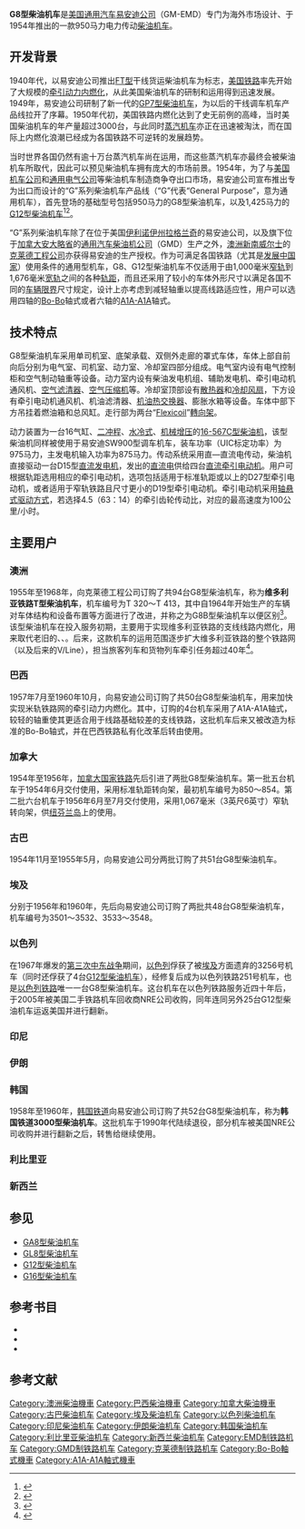 {{noteTA
|G1 = Railway
}}
{{Infobox Locomotive
| name = G8
| image = VR-T413.jpg
| caption = {{tsl|en|Victorian Railways|维多利亚铁路}}{{tsl|en|Victorian Railways T class|维多利亚铁路T型柴油机车|T型柴油机车}}
| type = [[柴油机车|柴油机车]]
| origin = {{USA}}<br/>{{CAN}}<br/>{{AUS}}
| designer =
| builder = [[通用汽车|GM]]-[[易安迪|EMD]]、[[通用汽车柴油机公司|GMD]]、[[克莱德工程|克莱德工程]]
| buildmodel =
| serialnumber =
| builddate  = 1954年—1965年
| totalproduction  = 382台
| user =
| aarwheels =
| uicclass = [[Bo'Bo'|Bo'Bo']]、[[A1A-A1A|A1A-A1A]]
| gauge = 914毫米～1,600毫米
| bogies =
| wheeldiameter = 1,016毫米（40英寸）
| axleload = Bo'Bo'：17公吨<br />A1A-A1A：12.3～16.2公吨
| wheelbase =
| minimumcurve =
| length = 13,106毫米
| width = 2,819毫米
| height = 3,759毫米
| framesize =
| weight = 109公吨
| fueltype =
| fuelcap =
| lubecap =
| coolantcap =
| watercap =
| sandcap =
| enginetype =  [[易安迪567系列柴油机|EMD 8-567C]]
| enginepower = 950马力
| transmission = 直—直流电
| generator =  GM D15
| tractionmotors = GM D27
| topspeed = 100公里/小时（63/14齿轮比）
| sustainedspeed =
| poweroutput =
| tractiveeffort =
| locobrakes = [[空气制动|空气制动]]
| locobrakepower =
| locobrakeforce =
| trainbrakes =
| safety =
| notes =
}}
'''G8型柴油机车'''是[[美国|美国]][[通用汽车|通用汽车]][[易安迪|易安迪公司]]（GM-EMD）专门为海外市场设计、于1954年推出的一款950马力电力传动[[柴油機車|柴油机车]]。

== 开发背景 ==
1940年代，以易安迪公司推出[[FT型柴油机车|FT型]]干线货运柴油机车为标志，[[美国铁路运输|美国铁路]]率先开始了大规模的[[内燃化|牵引动力内燃化]]，从此美国柴油机车的研制和运用得到迅速发展。1949年，易安迪公司研制了新一代的[[GP7型柴油机车|GP7型柴油机车]]，为以后的干线调车机车产品线拉开了序幕。1950年代初，美国铁路内燃化达到了史无前例的高峰，当时美国柴油机车的年产量超过3000台，与此同时[[蒸汽機車|蒸汽机车]]亦正在迅速被淘汰，而在国际上内燃化浪潮已经成为各国铁路不可逆转的发展趋势。

当时世界各国仍然有逾十万台蒸汽机车尚在运用，而这些蒸汽机车亦最终会被柴油机车所取代，因此可以预见柴油机车拥有庞大的市场前景。1954年，为了与[[美国机车公司|美国机车公司]]和[[通用电气|通用电气公司]]等柴油机车制造商争夺出口市场，易安迪公司宣布推出专为出口而设计的“G”系列柴油机车产品线（“G”代表“General Purpose”，意为通用机车），首先登场的基础型号包括950马力的G8型柴油机车，以及1,425马力的[[G12型柴油機車|G12型柴油机车]]<ref>{{Cite book|title=My Years with General Motors|last=Sloan|first=Alfred Pritchard|publisher=Crown Business|year=1990|isbn=9780385042352|location=|pages=352-354}}</ref><ref>{{Cite web |url=http://utahrails.net/ajkristopans/GMEXPORT1_10-Sep-2014.txt |title=GM EXPORT MODELS: A BASIC DESCRIPTION |accessdate=2017-03-14 |author= |date=2014-09-10 |publisher=utahrails.net |archive-date=2016-04-16 |archive-url=https://web.archive.org/web/20160416105505/http://utahrails.net/ajkristopans/GMEXPORT1_10-Sep-2014.txt |dead-url=no }}</ref>。

“G”系列柴油机车除了在位于美国[[伊利诺伊州|伊利诺伊州]][[拉格兰奇_(伊利诺伊州)|拉格兰奇]]的易安迪公司，以及旗下位于[[加拿大|加拿大]][[安大略|安大略省]]的[[通用汽车柴油机公司|通用汽车柴油机公司]]（GMD）生产之外，[[澳大利亚|澳洲]][[新南威爾士州|新南威尔士]]的[[克莱德工程|克莱德工程公司]]亦获得易安迪的生产授权。作为可满足各国铁路（尤其是[[发展中国家|发展中国家]]）使用条件的通用型机车，G8、G12型柴油机车不仅适用于由1,000毫米[[窄軌|窄轨]]到1,676毫米[[宽轨|宽轨]]之间的各种[[轨距|轨距]]，而且还采用了较小的车体外形尺寸以满足各国不同的[[车辆限界|车辆限界]]尺寸规定，设计上亦考虑到减轻轴重以提高线路适应性，用户可以选用四轴的[[Bo-Bo|Bo-Bo]]轴式或者六轴的[[A1A-A1A|A1A-A1A]]轴式。

== 技术特点 ==
G8型柴油机车采用单司机室、底架承载、双侧外走廊的罩式车体，车体上部自前向后分别为电气室、司机室、动力室、冷却室四部分组成。电气室内设有电气控制柜和空气制动轴重等设备。动力室内设有柴油发电机组、辅助发电机、牵引电动机通风机、[[空气滤清器|空气滤清器]]、[[压缩机|空气压缩机]]等。冷却室顶部设有[[散热器|散热器]]和[[风扇|冷却风扇]]，下方设有牵引电动机通风机、机油滤清器、[[機油|机油]][[换热器|热交换器]]、膨胀水箱等设备。车体中部下方吊挂着燃油箱和总风缸。走行部为两台“[[Flexicoil|Flexicoil]]”[[轉向架|轉向架]]。

动力装置为一台16气缸、[[二冲程|二冲程]]、[[液冷式發動機|水冷式]]、[[机械增压器|机械增压]]的[[易安迪567系列柴油机|16-567C型]][[柴油機|柴油机]]，该型柴油机同样被使用于易安迪SW900型调车机车，装车功率（UIC标定功率）为975马力，主发电机输入功率为875马力。传动系统采用直—直流电传动，柴油机直接驱动一台D15型[[直流發電機|直流发电机]]，发出的[[直流电|直流电]]供给四台[[直流电动机|直流]][[牽引電動機|牵引电动机]]。用户可根据轨距选用相应的牵引电动机，选项包括适用于标准轨距或以上的D27型牵引电动机，或者适用于窄轨铁路且尺寸更小的D19型牵引电动机。牵引电动机采用[[轴悬式驱动方式|轴悬式驱动方式]]，若选择4.5（63：14）的牵引齿轮传动比，对应的最高速度为100公里/小时。

== 主要用户 ==
=== 澳洲 ===
1955年至1968年，{{tsl|en|Victorian Railways|维多利亚铁路}}向克莱德工程公司订购了共94台G8型柴油机车，称为'''维多利亚铁路T型柴油机车'''，机车编号为T 320～T 413，其中自1964年开始生产的车辆对车体结构和设备布置等方面进行了改进，并称之为G8B型柴油机车以便区别<ref>{{Cite web|url=http://utahrails.net/ajkristopans/CLYDEENGINEERING.php|title=Clyde Engineering Co.|accessdate=2017-03-14|last=Strack|first=Don|work=UtahRails.net|language=en-US|archive-date=2017-03-14|archive-url=https://web.archive.org/web/20170314152434/http://utahrails.net/ajkristopans/CLYDEENGINEERING.php|dead-url=no}}</ref>。该型柴油机车在投入服务初期，主要用于实现维多利亚铁路的支线线路内燃化，用来取代老旧的{{tsl|en|Victorian Railways Y class|维多利亚铁路Y型蒸汽机车|Y}}、{{tsl|en|Victorian Railways E class|维多利亚铁路E型蒸汽机车|E}}、{{tsl|en|Victorian Railways Dd class|维多利亚铁路Dd型蒸汽机车|D<sup>1</sup>、D<sup>4</sup>型蒸汽机车}}。后来，这款机车的运用范围逐步扩大维多利亚铁路的整个铁路网（以及后来的V/Line），担当旅客列车和货物列车牵引任务超过40年<ref>{{Cite web|url=https://collections.museumvictoria.com.au/items/1125740|title=Locomotive Builders Plate - Clyde Engineering Co. Ltd., Granville Works, New South Wales, 1964|accessdate=2017-03-14|work=Museums Victoria Collections|archive-date=2017-03-14|archive-url=https://web.archive.org/web/20170314155019/https://collections.museumvictoria.com.au/items/1125740|dead-url=no}}</ref>。

=== 巴西 ===
1957年7月至1960年10月，{{tsl|pt|Rede Ferroviária Federal|巴西联邦铁路}}向易安迪公司订购了共50台G8型柴油机车，用来加快实现米轨铁路网的牵引动力内燃化。其中，{{tsl|pt|Ferrovia São Luís–Teresina|圣路易斯－特雷西纳铁路}}订购的4台机车采用了A1A-A1A轴式，较轻的轴重使其更适合用于线路基础较差的支线铁路，这批机车后来又被改造为标准的Bo-Bo轴式，并在巴西铁路私有化改革后转由{{tsl|pt|Ferrovia Centro-Atlântica|大西洋中央铁路}}使用。

=== 加拿大 ===
1954年至1956年，[[加拿大國家鐵路|加拿大国家铁路]]先后引进了两批G8型柴油机车。第一批五台机车于1954年6月交付使用，采用标准轨距转向架，最初机车编号为850～854。第二批六台机车于1956年6月至7月交付使用，采用1,067毫米（3英尺6英寸）窄轨转向架，供[[纽芬兰岛|纽芬兰岛]]上的{{tsl|en|Newfoundland Railway|纽芬兰铁路}}使用。

=== 古巴 ===
1954年11月至1955年5月，{{tsl|en|Ferrocarriles de Cuba|古巴铁路|古巴联合铁路}}向易安迪公司分两批订购了共51台G8型柴油机车。

=== 埃及 ===
{{tsl|en|Egyptian National Railways|埃及国家铁路}}分别于1956年和1960年，先后向易安迪公司订购了两批共48台G8型柴油机车，机车编号为3501～3532、3533～3548。

=== 以色列 ===
在1967年爆发的[[第三次中东战争|第三次中东战争]]期间，[[以色列|以色列]]俘获了被[[埃及|埃及]]方面遗弃的3256号机车（同时还俘获了4台[[G12型柴油机车|G12型柴油机车]]），经修复后成为以色列铁路251号机车，也是[[以色列铁路|以色列铁路]]唯一一台G8型柴油机车。这台机车在以色列铁路服务近四十年后，于2005年被美国二手铁路机车回收商NRE公司收购，同年连同另外25台G12型柴油机车运返美国并进行翻新。

=== 印尼 ===
=== 伊朗 ===
=== 韩国 ===
1958年至1960年，[[韓國鐵道公社|韩国铁道]]向易安迪公司订购了共52台G8型柴油机车，称为'''韩国铁道3000型柴油机车'''。这批机车于1990年代陆续退役，部分机车被美国NRE公司收购并进行翻新之后，转售给{{tsl|es|Ferrocarril del Pacífico|智利太平洋铁路}}继续使用。

=== 利比里亚 ===
=== 新西兰 ===

== 参见 ==
*[[GA8型柴油机车|GA8型柴油机车]]
*[[GL8型柴油机车|GL8型柴油机车]]
*[[G12型柴油机车|G12型柴油机车]]
*[[G16型柴油机车|G16型柴油机车]]

== 参考书目 ==
* {{cite book | last = Solomon | first = Brian | authorlink = | year = 2000 | title = ''The American Diesel Locomotive'' | url = https://archive.org/details/americandiesello0000solo | location = Osceola, WI, USA | publisher = MBI Publishing | page = | isbn = 0760306664 }}
* {{cite book | last = Solomon | first = Brian | authorlink = | year = 2006 | title = ''EMD Locomotives'' | url = https://archive.org/details/emdlocomotives0000solo | location = St. Paul, MN, USA | publisher = Voyageur Press | page = | isbn = 9780760323960 }}
* {{cite book | last = Solomon | first = Brian | authorlink = | year = 2012 | title = ''North American Locomotives: A Railroad-by-Railroad Photohistory'' | location = Minneapolis, MN, USA | publisher = Voyageur Press | page =  | isbn = 9780760343708 }}

== 参考文献 ==
{{reflist}}

{{易安迪柴油機車}}
{{韩国铁道公社车辆}}
{{Portal bar|鐵路|美国}}

{{DEFAULTSORT:G8}}
[[Category:澳洲柴油機車|Category:澳洲柴油機車]]
[[Category:巴西柴油機車|Category:巴西柴油機車]]
[[Category:加拿大柴油機車|Category:加拿大柴油機車]]
[[Category:古巴柴油机车|Category:古巴柴油机车]]
[[Category:埃及柴油机车|Category:埃及柴油机车]]
[[Category:以色列柴油机车|Category:以色列柴油机车]]
[[Category:印尼柴油机车|Category:印尼柴油机车]]
[[Category:伊朗柴油机车|Category:伊朗柴油机车]]
[[Category:韩国柴油机车|Category:韩国柴油机车]]
[[Category:利比里亚柴油机车|Category:利比里亚柴油机车]]
[[Category:新西兰柴油机车|Category:新西兰柴油机车]]
[[Category:EMD制铁路机车|Category:EMD制铁路机车]]
[[Category:GMD制铁路机车|Category:GMD制铁路机车]]
[[Category:克莱德制铁路机车|Category:克莱德制铁路机车]]
[[Category:Bo-Bo軸式機車|Category:Bo-Bo軸式機車]]
[[Category:A1A-A1A軸式機車|Category:A1A-A1A軸式機車]]